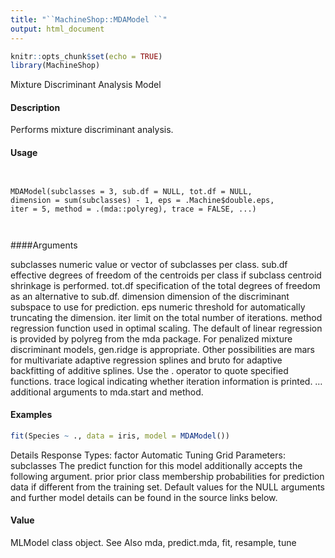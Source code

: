 ```yaml
---
title: "``MachineShop::MDAModel ``"
output: html_document
---
```


```r
knitr::opts_chunk$set(echo = TRUE)
library(MachineShop)
```


 Mixture Discriminant Analysis Model

#### Description

Performs mixture discriminant analysis.

#### Usage
<pre><code>

MDAModel(subclasses = 3, sub.df = NULL, tot.df = NULL,
dimension = sum(subclasses) - 1, eps = .Machine$double.eps,
iter = 5, method = .(mda::polyreg), trace = FALSE, ...)


</code></pre>
####Arguments

subclasses numeric value or vector of subclasses per class.
sub.df effective degrees of freedom of the centroids per class if subclass centroid shrinkage
is performed.
tot.df specification of the total degrees of freedom as an alternative to sub.df.
dimension dimension of the discriminant subspace to use for prediction.
eps numeric threshold for automatically truncating the dimension.
iter limit on the total number of iterations.
method regression function used in optimal scaling. The default of linear regression is
provided by polyreg from the mda package. For penalized mixture discriminant
models, gen.ridge is appropriate. Other possibilities are mars for multivariate
adaptive regression splines and bruto for adaptive backfitting of additive
splines. Use the . operator to quote specified functions.
trace logical indicating whether iteration information is printed.
... additional arguments to mda.start and method.


#### Examples
```r

fit(Species ~ ., data = iris, model = MDAModel())
```

Details
Response Types: factor
Automatic Tuning Grid Parameters: subclasses
The predict function for this model additionally accepts the following argument.
prior prior class membership probabilities for prediction data if different from the training set.
Default values for the NULL arguments and further model details can be found in the source links
below.

#### Value

MLModel class object.
See Also
mda, predict.mda, fit, resample, tune
